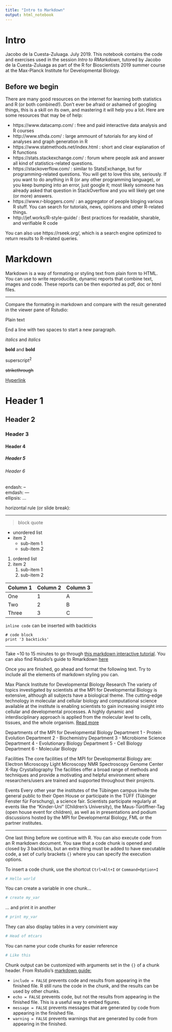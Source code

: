 ```yaml
---
title: "Intro to Markdown"
output: html_notebook
---
```


# Intro
Jacobo de la Cuesta-Zuluaga. July 2019. This notebook contains the code and exercises used in the session *Intro to RMarkdown*, tutored by Jacobo de la Cuesta-Zuluaga as part of the R for Bioscientists 2019 summer course at the Max-Planck Institute for Developmental Biology.

## Before we begin

There are many good resources on the internet for learning both statistics and R (or both combined!). Don't ever be afraid or ashamed of googling things, this is a skill on its own, and mastering it will help you a lot. Here are some resources that may be of help:

* https://www.datacamp.com/ : free and paid interactive data analysis and R courses
* http://www.sthda.com/ : large ammount of tutorials for any kind of analyses and graph generation in R
* https://www.statmethods.net/index.html : short and clear explanation of R functions
* https://stats.stackexchange.com/ : forum where people ask and answer all kind of statistics-related questions.
* https://stackoverflow.com/ : similar to StatsExchange, but for programming-related questions. You will get to love this site, seriously. If you want to do anything in R (or any other programming language), or you keep bumping into an error, just google it; most likely someone has already asked that question in StackOverflow and you will likely get one (or more) answers.
* https://www.r-bloggers.com/ : an aggregator of people bloging various R stuff. You can search for tutorials, news, opinions and other R-related things.
* http://jef.works/R-style-guide/ : Best practices for readable, sharable, and verifiable R code
  
You can also use https://rseek.org/, which is a search engine optimized to return results to R-related queries.

# Markdown

Markdown is a way of formating or styling text from plain form to HTML. You can use to write reproducible, dynamic reports that combine text, images and code. These reports can be then exported as pdf, doc or html files.

****

Compare the formating in markdown and compare with the result generated in the viewer pane of Rstudio:

Plain text   

End a line with two spaces to start a new paragraph.   

*italics* and _italics_   

**bold** and __bold__   

superscript^2^   

~~strikethrough~~   

[Hyperlink](http://eb.mpg.de/)   

# Header 1   
## Header 2  
### Header 3   
#### Header 4   
##### Header 5   
###### Header 6   

endash: --   
emdash: ---   
ellipsis: ...   

horizontal rule (or slide break):  

****

> block quote

* unordered list 
* item 2     
    + sub-item 1     
    + sub-item 2 

1. ordered list 
1. item 2 
    1. sub-item 1     
    1. sub-item 2 
  
| Column 1 | Column 2 | Column 3 |
|----------|----------|----------|
|  One | 1 | A |
| Two | 2 | B |
| Three | 3 | C |


`inline code` can be inserted with backticks

```
# code block
print '3 backticks'
```

****

Take ~10 to 15 minutes to go through [this markdown interactive tutorial](https://commonmark.org/help/tutorial/). You can also find Rstudio's guide to Rmarkdown [here](https://rmarkdown.rstudio.com)

Once you are finished, go ahead and format the following text. Try to include all the elements of markdown styling you can.

Max Planck Institute for Developmental Biology
Research
The variety of topics investigated by scientists at the MPI for Developmental Biology is extensive, although all subjects have a biological theme. The cutting-edge technology in molecular and cellular biology and computational science available at the institute is enabling scientists to gain increasing insight into cellular and developmental processes. A highly dynamic and interdisciplinary approach is applied from the molecular level to cells, tissues, and the whole organism. [Read more](http://eb.mpg.de/research/)

Departments of the MPI for Developmental Biology
Department 1 - Protein Evolution
Department 2 - Biochemistry
Department 3 - Microbiome Science
Department 4 - Evolutionary Biology
Department 5 - Cell Biology
Department 6 - Molecular Biology

Facilities
The core facilities of the MPI for Developmental Biology are:
Electron Microscopy
Light Microscopy
NMR Spectroscopy
Genome Center
X-Ray Crystallography
The facilities offer a broad range of methods and techniques and provide a motivating and helpful environment where researchers/users are trained and supported throughout their projects.

Events
Every other year the institutes of the Tübingen campus invite the general public to their Open House or participate in the TÜFF (Tübinger Fenster für Forschung), a science fair. Scientists participate regularly at events like the "Kinder-Uni" (Children's University), the Maus-Türöffner-Tag (open house event for children), as well as in presentations and podium discussions hosted by the MPI for Developmental Biology, FML or the partner institutes. 

****

One last thing before we continue with R. You can also execute code from an R markdown document. You saw that a code chunk is opened and closed by 3 backticks, but an extra thing must be added to have executable code, a set of curly brackets `{}` where you can specify the execution options. 

To insert a code chunk, use the shortcut `Ctrl+Alt+I` or `Command+Option+I`

```r
# Hello world

```

You can create a variable in one chunk...
```r
# create my_var

```

... and print it in another
```r
# print my_var

```

They can also display tables in a very convinient way
```r
# Head of mtcars
```

You can name your code chunks for easier reference
```r
# Like this
```

Chunk output can be customized with arguments set in the `{}` of a chunk header. From Rstudio's [markdown guide:](https://rmarkdown.rstudio.com/lesson-3.html)

* `include = FALSE` prevents code and results from appearing in the finished file. R still runs the code in the chunk, and the results can be used by other chunks.
* `echo = FALSE` prevents code, but not the results from appearing in the finished file. This is a useful way to embed figures.
* `message = FALSE` prevents messages that are generated by code from appearing in the finished file.
* `warning = FALSE` prevents warnings that are generated by code from appearing in the finished.


